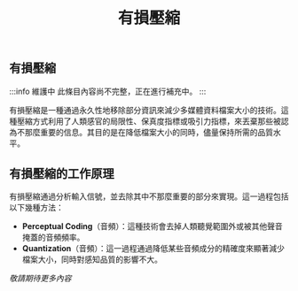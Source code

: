 ﻿---
title: 有損壓縮
sidebar_position: 4
---

## 有損壓縮

:::info 維護中
此條目內容尚不完整，正在進行補充中。
:::

有損壓縮是一種通過永久性地移除部分資訊來減少多媒體資料檔案大小的技術。這種壓縮方式利用了人類感官的局限性、保真度指標或吸引力指標，來丟棄那些被認為不那麼重要的信息。其目的是在降低檔案大小的同時，儘量保持所需的品質水平。

## 有損壓縮的工作原理

有損壓縮通過分析輸入信號，並去除其中不那麼重要的部分來實現。這一過程包括以下幾種方法：

- **Perceptual Coding**（音頻）：這種技術會去掉人類聽覺範圍外或被其他聲音掩蓋的音頻頻率。
- **Quantization**（音頻）：這一過程通過降低某些音頻成分的精確度來顯著減少檔案大小，同時對感知品質的影響不大。

*敬請期待更多內容*